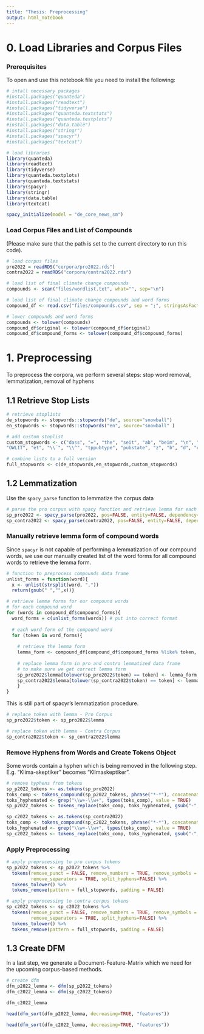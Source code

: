 ```yaml
---
title: "Thesis: Preprocessing"
output: html_notebook
---
```


# 0. Load Libraries and Corpus Files 
### Prerequisites
To open and use this notebook file you need to install the following:
```r
# intall necessary packages
#install.packages("quanteda")
#install.packages("readtext")
#install.packages("tidyverse")
#install.packages("quanteda.textstats")
#install.packages("quanteda.textplots")
#install.packages("data.table")
#install.packages("stringr")
#install.packages("spacyr")
#install.packages("textcat")

# load libraries
library(quanteda)
library(readtext)
library(tidyverse)
library(quanteda.textplots)
library(quanteda.textstats)
library(spacyr)
library(stringr)
library(data.table)
library(textcat)

spacy_initialize(model = "de_core_news_sm")
```
### Load Corpus Files and List of Compounds
(Please make sure that the path is set to the current directory to run this code).
```r
# load corpus files 
pro2022 = readRDS("corpora/pro2022.rds")
contra2022 = readRDS("corpora/contra2022.rds")

# load list of final climate change compounds 
compounds <- scan("files/wordlist.txt", what="", sep="\n")

# load list of final climate change compounds and word forms
compound_df <- read.csv("files/compounds.csv", sep = ";", stringsAsFactors=FALSE)

# lower compounds and word forms                  
compounds <- tolower(compounds)
compound_df$original <- tolower(compound_df$original)
compound_df$compound_forms <- tolower(compound_df$compound_forms)
```

# 1. Preprocessing
To preprocess the corpora, we perform several steps: stop word removal, lemmatization, removal of hyphens  

## 1.1 Retrieve Stop Lists 
```r
# retrieve stoplists
de_stopwords <- stopwords::stopwords("de", source="snowball")
en_stopwords <- stopwords::stopwords("en", source="snowball" )

# add custom stoplist
custom_stopwords <- c("dass", "=", "the", "seit", "ab", "beim", "\n", "mal", "c", "\\|","|", "m", "kommentare", "neueste", "gepostet", "admin", "cookies", "inhalte", "inhalt", "newsletter", "posten", "zugriff", "passwort", "geschützt", "seite", "website", "webseite", "and", "0", "1", "2", "3","4","5","6","7","8","9", "mfg","w","t","wer","00", "30", ">", "anmelden", "\\+", "40", "81", "erneuerbarer",
"OWLIT", "et", "\\´", "\\^", "tppubtype", "pubstate", "z", "b", "d", "ct", "--", "[", "]", "{", "}")

# combine lists to a full version
full_stopwords <- c(de_stopwords,en_stopwords,custom_stopwords)
```

## 1.2 Lemmatization
Use the `spacy_parse` function to lemmatize the corpus data
```r
# parse the pro corpus with spacy function and retrieve lemma for each token
sp_pro2022 <- spacy_parse(pro2022, pos=FALSE, entity=FALSE, dependency=FALSE)
sp_contra2022 <- spacy_parse(contra2022, pos=FALSE, entity=FALSE, dependency=FALSE)
```

### Manually retrieve lemma form of compound words 
Since `spacyr` is not capable of performing a lemmatization of our compound words, we use our manually created list of the word forms for all compound words to retrieve the lemma form. 
```r
# function to preprocess compounds data frame 
unlist_forms = function(word){
  x <- unlist(strsplit(word, ","))
  return(gsub(" ","",x))}

# retrieve lemma forms for our compound words 
# for each compound word 
for (words in compound_df$compound_forms){
  word_forms = c(unlist_forms(words)) # put into correct format
  
  # each word form of the compound word 
  for (token in word_forms){
    
    # retrieve the lemma form
    lemma_form <- compound_df[compound_df$compound_forms %like% token, ]$original[[1]]
  
    # replace lemma form in pro and contra lemmatized data frame  
    # to make sure we get correct lemma form
    sp_pro2022$lemma[tolower(sp_pro2022$token) == token] <- lemma_form
    sp_contra2022$lemma[tolower(sp_contra2022$token) == token] <- lemma_form
    }
}
```

This is still part of spacyr's lemmatization procedure. 
```r
# replace token with lemma - Pro Corpus
sp_pro2022$token <- sp_pro2022$lemma

# replace token with lemma - Contra Corpus
sp_contra2022$token <- sp_contra2022$lemma
```

### Remove Hyphens from Words and Create Tokens Object 
Some words contain a hyphen which is being removed in the following step. E.g. "Klima-skeptiker" becomes "Klimaskeptiker".
```r
# remove hyphens from tokens
sp_p2022_tokens <- as.tokens(sp_pro2022)
toks_comp <- tokens_compound(sp_p2022_tokens, phrase("*-*"), concatenator ="")
toks_hyphenated <- grep("\\w+-\\w+", types(toks_comp), value = TRUE)
sp_p2022_tokens <- tokens_replace(toks_comp, toks_hyphenated, gsub("-", "", toks_hyphenated))

sp_c2022_tokens <- as.tokens(sp_contra2022)
toks_comp <- tokens_compound(sp_c2022_tokens, phrase("*-*"), concatenator ="")
toks_hyphenated <- grep("\\w+-\\w+", types(toks_comp), value = TRUE)
sp_c2022_tokens <- tokens_replace(toks_comp, toks_hyphenated, gsub("-", "", toks_hyphenated))
```

### Apply Preprocessing 
```r
# apply preprocessing to pro corpus tokens
sp_p2022_tokens <- sp_p2022_tokens %>% 
  tokens(remove_punct = FALSE, remove_numbers = TRUE, remove_symbols = TRUE, remove_url = TRUE, 
         remove_separators = TRUE, split_hyphens=FALSE) %>% 
  tokens_tolower() %>% 
  tokens_remove(pattern = full_stopwords, padding = FALSE)

# apply preprocessing to contra corpus tokens
sp_c2022_tokens <- sp_c2022_tokens %>% 
  tokens(remove_punct = FALSE, remove_numbers = TRUE, remove_symbols = TRUE, remove_url = TRUE, 
         remove_separators = TRUE, split_hyphens=FALSE) %>% 
  tokens_tolower() %>% 
  tokens_remove(pattern = full_stopwords, padding = FALSE)
```

## 1.3 Create DFM 
In a last step, we generate a Document-Feature-Matrix which we need for the upcoming corpus-based methods. 
```r
# create dfm
dfm_p2022_lemma <- dfm(sp_p2022_tokens)
dfm_c2022_lemma <- dfm(sp_c2022_tokens)
```

```r
dfm_c2022_lemma
```

```r
head(dfm_sort(dfm_p2022_lemma, decreasing=TRUE, "features"))
```
```r
head(dfm_sort(dfm_c2022_lemma, decreasing=TRUE, "features"))
```

